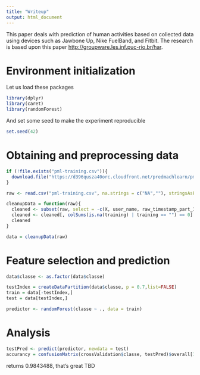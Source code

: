 ```yaml
---
title: "Writeup"
output: html_document
---
```


This paper deals with prediction of human activities based on collected data using devices such as Jawbone Up, Nike FuelBand, and Fitbit. The research is based upon this paper <http://groupware.les.inf.puc-rio.br/har>.

Environment initialization
===============================
Let us load these packages
```r
library(dplyr)
library(caret)
library(randomForest)
```

And set some seed to make the experiment reproducible

```r
set.seed(42)
```

Obtaining and preprocessing data
===============================

```r
if (!file.exists("pml-training.csv")){
  download.file("https://d396qusza40orc.cloudfront.net/predmachlearn/pml-training.csv", destfile = "pml-training.csv", method="curl")  
}

raw <- read.csv("pml-training.csv", na.strings = c("NA",""), stringsAsFactors = FALSE)

cleanupData = function(raw){  
  cleaned <- subset(raw, select = -c(X, user_name, raw_timestamp_part_1, raw_timestamp_part_2, cvtd_timestamp, new_window, num_window))  
  cleaned <- cleaned[, colSums(is.na(training) | training == "") == 0]
  cleaned
}

data = cleanupData(raw)
```

Feature selection and prediction
=============================

```r
data$classe <- as.factor(data$classe)  

testIndex = createDataPartition(data$classe, p = 0.7,list=FALSE)
train = data[-testIndex,]
test = data[testIndex,]

predictor <- randomForest(classe ~ ., data = train)
```


Analysis
=============================

```r
testPred <- predict(predictor, newdata = test)
accurancy = confusionMatrix(crossValidation$classe, testPred)$overall[1]
```

returns 0.9843488, that's great TBD
